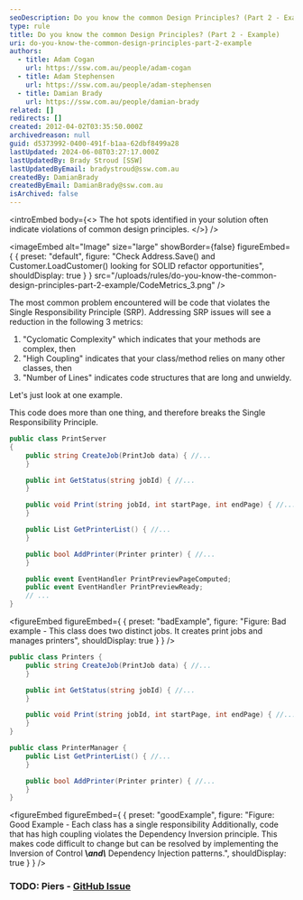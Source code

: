 ```yaml
---
seoDescription: Do you know the common Design Principles? (Part 2 - Example) Learn how to identify and refactor code that violates Single Responsibility Principle (SRP), reducing Cyclomatic Complexity, High Coupling, and Number of Lines.
type: rule
title: Do you know the common Design Principles? (Part 2 - Example)
uri: do-you-know-the-common-design-principles-part-2-example
authors:
  - title: Adam Cogan
    url: https://ssw.com.au/people/adam-cogan
  - title: Adam Stephensen
    url: https://ssw.com.au/people/adam-stephensen
  - title: Damian Brady
    url: https://ssw.com.au/people/damian-brady
related: []
redirects: []
created: 2012-04-02T03:35:50.000Z
archivedreason: null
guid: d5373992-0400-491f-b1aa-62dbf8499a28
lastUpdated: 2024-06-08T03:27:17.000Z
lastUpdatedBy: Brady Stroud [SSW]
lastUpdatedByEmail: bradystroud@ssw.com.au
createdBy: DamianBrady
createdByEmail: DamianBrady@ssw.com.au
isArchived: false
---
```


<introEmbed
  body={<>
The hot spots identified in your solution often indicate violations of common design principles.
  </>}
/>

<imageEmbed
  alt="Image"
  size="large"
  showBorder={false}
  figureEmbed={ {
    preset: "default",
    figure: "Check Address.Save() and Customer.LoadCustomer() looking for SOLID refactor opportunities",
    shouldDisplay: true
  } }
  src="/uploads/rules/do-you-know-the-common-design-principles-part-2-example/CodeMetrics_3.png"
/>


The most common problem encountered will be code that violates the Single Responsibility Principle (SRP). Addressing SRP issues will see a reduction in the following 3 metrics:

1. "Cyclomatic Complexity" which indicates that your methods are complex, then
2. "High Coupling" indicates that your class/method relies on many other classes, then
3. "Number of Lines" indicates code structures that are long and unwieldy.

Let's just look at one example.

This code does more than one thing, and therefore breaks the Single Responsibility Principle.

```csharp
public class PrintServer
{
    public string CreateJob(PrintJob data) { //...
    }

    public int GetStatus(string jobId) { //...
    }

    public void Print(string jobId, int startPage, int endPage) { //...
    }

    public List GetPrinterList() { //...
    }

    public bool AddPrinter(Printer printer) { //...
    }

    public event EventHandler PrintPreviewPageComputed;
    public event EventHandler PrintPreviewReady;
    // ...
}
```
<figureEmbed figureEmbed={ {
  preset: "badExample",
  figure: "Figure: Bad example - This class does two distinct jobs. It creates print jobs and manages printers",
  shouldDisplay: true
} } />


```csharp
public class Printers {
    public string CreateJob(PrintJob data) { //...
    }

    public int GetStatus(string jobId) { //...
    }

    public void Print(string jobId, int startPage, int endPage) { //...
    }
}

public class PrinterManager {
    public List GetPrinterList() { //...
    }

    public bool AddPrinter(Printer printer) { //...
    }
}
```
<figureEmbed figureEmbed={ {
  preset: "goodExample",
  figure: "Figure: Good Example - Each class has a single responsibility Additionally, code that has high coupling violates the Dependency Inversion principle. This makes code difficult to change but can be resolved by implementing the Inversion of Control **\\*and\\*** Dependency Injection patterns.",
  shouldDisplay: true
} } />


### TODO: Piers - [GitHub Issue](https://github.com/SSWConsulting/SSW.Rules.Content/issues/1535)
